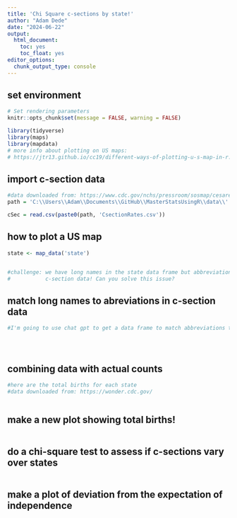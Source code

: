 ```yaml
---
title: 'Chi Square c-sections by state!'
author: "Adam Dede"
date: "2024-06-22"
output:
  html_document:
    toc: yes
    toc_float: yes
editor_options:
  chunk_output_type: console
---
```



## set environment

```r

# Set rendering parameters
knitr::opts_chunk$set(message = FALSE, warning = FALSE)

library(tidyverse)
library(maps)
library(mapdata)
# more info about plotting on US maps: 
# https://jtr13.github.io/cc19/different-ways-of-plotting-u-s-map-in-r.html

```

## import c-section data

```r

#data downloaded from: https://www.cdc.gov/nchs/pressroom/sosmap/cesarean_births/cesareans.htm
path = 'C:\\Users\\Adam\\Documents\\GitHub\\MasterStatsUsingR\\data\\'

cSec = read.csv(paste0(path, 'CsectionRates.csv'))

```
## how to plot a US map
```r

state <- map_data('state')


#challenge: we have long names in the state data frame but abbreviations in the 
#           c-section data! Can you solve this issue? 

```
## match long names to abreviations in c-section data
```r

#I'm going to use chat gpt to get a data frame to match abbreviations to names





```
## combining data with actual counts

```r

#here are the total births for each state
#data downloaded from: https://wonder.cdc.gov/



```
## make a new plot showing total births!

```r



```

## do a chi-square test to assess if c-sections vary over states

```r



```
## make a plot of deviation from the expectation of independence

```r



```
